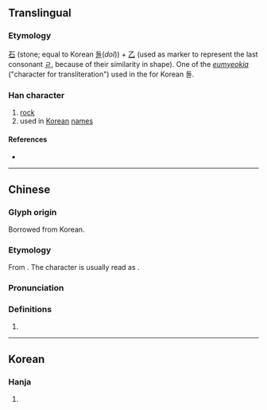 {{character info/new}}
==Translingual==

===Etymology===
[[石]] (stone; equal to Korean [[돌]](''dol'')) + [[乙]] (used as marker to represent the last consonant [[ㄹ]], because of their similarity in shape). One of the ''[[음역자|eumyeokja]]'' ("character for transliteration") used in the {{w|Idu script}} for Korean 돌.

===Han character===
{{Han char|rn=5|rad=乙|as=05|sn=6|four=10717|canj=MRN|ids=⿱石乙}}

# [[rock]]
# used in [[Korean]] [[name]]s

====References====
* {{Han ref|kx=0084.141|dj=0171.180|hdz=10053.041|uh=4E6D|ud=20077}}

----

==Chinese==
{{zh-forms|alt=石}}

===Glyph origin===
Borrowed from Korean.

===Etymology===
From {{der|zh|ko|-}} {{ko-l|돌|乭}}. The character is usually read as {{zh-l|石}}.

===Pronunciation===
{{zh-pron
|m=shí
|c=sek6
|mn=xm,zz,tw:se̍k/qz:si̍t
|mn-t=ziêh8/zioh8/sig8/sêg8
|mn-t_note=ziêh8/zioh8 - vernacular; sig8/sêg8 - literary
|cat=
}}

===Definitions===
{{zh-hanzi}}

# {{n-g|Used in Korean names.}}

----

==Korean==

===Hanja===
{{ko-hanja|hangeul=돌|rv=dol|mr=tol|y=tol}}

# {{defn|lang=ko|sort=乙05}}